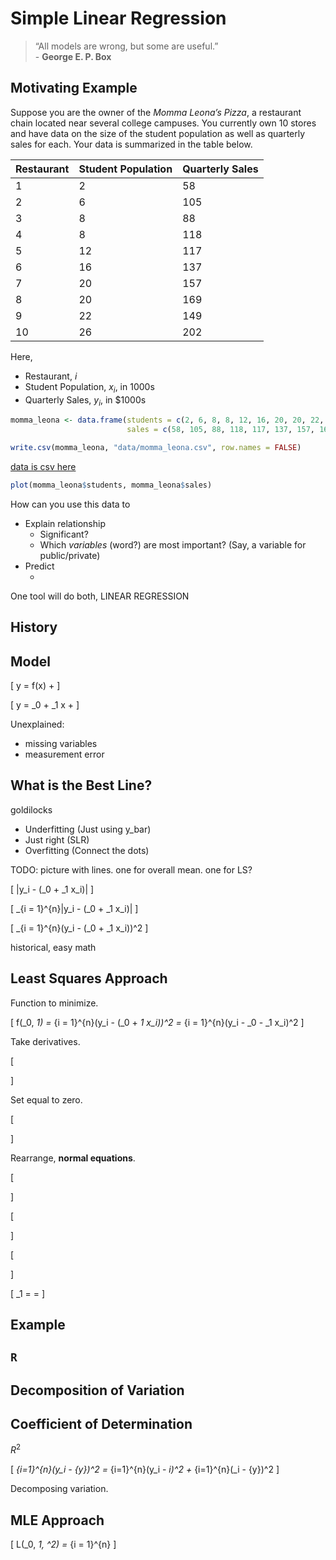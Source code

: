 # Simple Linear Regression

> "All models are wrong, but some are useful."\
        - **George E. P. Box**

## Motivating Example

Suppose you are the owner of the *Momma Leona’s Pizza*, a restaurant chain located near several college campuses. You currently own 10 stores and have data on the size of the student population as well as quarterly sales for each. Your data is summarized in the table below.

| Restaurant | Student Population | Quarterly Sales |
|------------|--------------------|-----------------|
| 1          | 2                  | 58              |
| 2          | 6                  | 105             |
| 3          | 8                  | 88              |
| 4          | 8                  | 118             |
| 5          | 12                 | 117             |
| 6          | 16                 | 137             |
| 7          | 20                 | 157             |
| 8          | 20                 | 169             |
| 9          | 22                 | 149             |
| 10         | 26                 | 202             |

Here,

- Restaurant, $i$
- Student Population, $x_i$, in 1000s
- Quarterly Sales, $y_i$, in $1000s

```r
momma_leona <- data.frame(students = c(2, 6, 8, 8, 12, 16, 20, 20, 22, 26), 
                          sales = c(58, 105, 88, 118, 117, 137, 157, 169, 149, 202))

```

```r
write.csv(momma_leona, "data/momma_leona.csv", row.names = FALSE)
```



[data is csv here](data/momma_leona.csv)


```r
plot(momma_leona$students, momma_leona$sales)
```

How can you use this data to 

- Explain relationship
    - Significant?
    - Which *variables* (word?) are most important? (Say, a variable for public/private)
- Predict
    - 

One tool will do both, LINEAR REGRESSION

##  History

##  Model

\[
y = f(x) + \epsilon
\]

\[
y = \beta_0 + \beta_1 x + \epsilon
\]

Unexplained:

- missing variables
- measurement error

##  What is the Best Line?

goldilocks

- Underfitting (Just using y_bar)
- Just right (SLR)
- Overfitting (Connect the dots)


TODO: picture with lines. one for overall mean. one for LS?

\[
\underset{\beta_0, \beta_1}{\mathrm{argmin}} \max|y_i - (\beta_0 + \beta_1 x_i)|
\]

\[
\underset{\beta_0, \beta_1}{\mathrm{argmin}} \sum_{i = 1}^{n}|y_i - (\beta_0 + \beta_1 x_i)|
\]

\[
\underset{\beta_0, \beta_1}{\mathrm{argmin}} \sum_{i = 1}^{n}(y_i - (\beta_0 + \beta_1 x_i))^2
\]

historical, easy math


##  Least Squares Approach

Function to minimize.

\[
f(\beta_0, \beta_1) = \sum_{i = 1}^{n}(y_i - (\beta_0 + \beta_1 x_i))^2 = \sum_{i = 1}^{n}(y_i - \beta_0 - \beta_1 x_i)^2
\]

Take derivatives.

\[
\begin{aligned}
\frac{df}{d\beta_0} &= -2 \sum_{i = 1}^{n}(y_i - \beta_0 - \beta_1 x_i) \\
\frac{df}{d\beta_1} &= -2 \sum_{i = 1}^{n}(x_i)(y_i - \beta_0 - \beta_1 x_i)
\end{aligned}
\]

Set equal to zero.

\[
\begin{aligned}
\sum_{i = 1}^{n}(y_i - \beta_0 - \beta_1 x_i) &= 0 \\
\sum_{i = 1}^{n}(x_i)(y_i - \beta_0 - \beta_1 x_i) &= 0 
\end{aligned}
\]

Rearrange, **normal equations**.

\[
\begin{aligned}
\sum_{i = 1}^{n} y_i &= n \beta_0 + \beta_1 \sum_{i = 1}^{n} x_i \\
\sum_{i = 1}^{n} x_i y_i &= \beta_0 \sum_{i = 1}^{n} x_i + \beta_1 \sum_{i = 1}^{n} x_i^2
\end{aligned}
\]

\[
\begin{aligned}
\hat{\beta}_1 &= \frac{\sum_{i = 1}^{n} x_i y_i - \frac{(\sum_{i = 1}^{n} x_i)(\sum_{i = 1}^{n} y_i)}{n}}{\sum_{i = 1}^{n} x_i^2 - \frac{(\sum_{i = 1}^{n} x_i)^2}{n}} = \frac{SXY}{SXX}\\
\hat{\beta}_0 &= \bar{y} - \hat{\beta}_1 \bar{x}
\end{aligned}
\]

\[
\begin{aligned}
SXY &= \sum_{i = 1}^{n} x_i y_i - \frac{(\sum_{i = 1}^{n} x_i)(\sum_{i = 1}^{n} y_i)}{n}  = \sum_{i = 1}^{n}(x_i - \bar{x})(y_i - \bar{y})\\
SXX &= \sum_{i = 1}^{n} x_i^2 - \frac{(\sum_{i = 1}^{n} x_i)^2}{n}  = \sum_{i = 1}^{n}(x_i - \bar{x})^2\\
SYY &= \sum_{i = 1}^{n} y_i^2 - \frac{(\sum_{i = 1}^{n} y_i)^2}{n}  = \sum_{i = 1}^{n}(y_i - \bar{y})^2
\end{aligned}
\]

\[
\hat{\beta}_1 = \frac{SXY}{SXX} = \frac{\sum_{i = 1}^{n}(x_i - \bar{x})(y_i - \bar{y})}{\sum_{i = 1}^{n}(x_i - \bar{x})^2}
\]

##  Example

##  `R`

##  Decomposition of Variation

##  Coefficient of Determination

$R^2$

\[
\sum_{i=1}^{n}(y_i - \bar{y})^2 = \sum_{i=1}^{n}(y_i - \hat{y}_i)^2 + \sum_{i=1}^{n}(\hat{y}_i - \bar{y})^2
\]

Decomposing variation.

##  MLE Approach

\[
L(\beta_0, \beta_1, \sigma^2) = \prod_{i = 1}^{n} \frac{1}{\sqrt{2\pi\sigma^2}} \exp{\left[-\frac{1}{2}\left(\frac{Y_i - \beta_0 - \beta_1 x_i}{\sigma}\right)^2\right]}
\]
